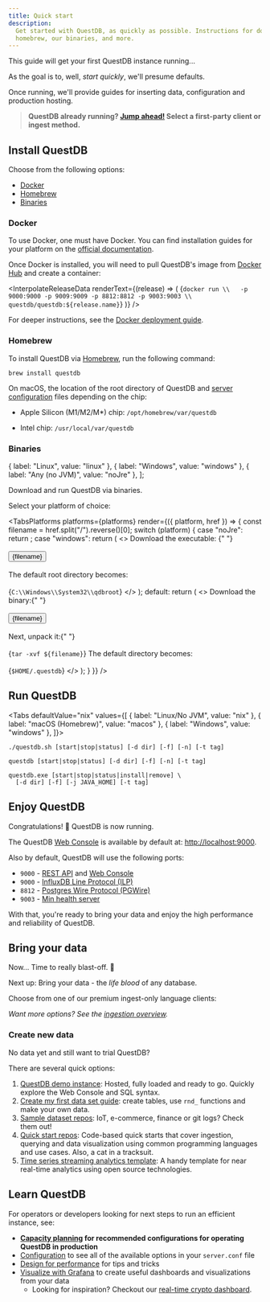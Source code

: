 ```yaml
---
title: Quick start
description:
  Get started with QuestDB, as quickly as possible. Instructions for docker,
  homebrew, our binaries, and more.
---
```














This guide will get your first QuestDB instance running...

As the goal is to, well, _start quickly_, we'll presume defaults.

Once running, we'll provide guides for inserting data, configuration and
production hosting.

> **QuestDB already running? [Jump ahead!](/docs/quick-start/#bring-your-data)
> Select a first-party client or ingest method.**

## Install QuestDB

Choose from the following options:

- [Docker](#docker)
- [Homebrew](#homebrew)
- [Binaries](#binaries)

### Docker

To use Docker, one must have Docker. You can find installation guides for your
platform on the [official documentation](https://docs.docker.com/get-docker/).

Once Docker is installed, you will need to pull QuestDB's image from
[Docker Hub](https://hub.docker.com/r/questdb/questdb) and create a container:

<InterpolateReleaseData
  renderText={(release) => (
    <CodeBlock className="language-shell">
      {`docker run \\   -p 9000:9000 -p 9009:9009 -p 8812:8812 -p 9003:9003 \\   questdb/questdb:${release.name}`}
    </CodeBlock>
  )}
/>

For deeper instructions, see the
[Docker deployment guide](/docs/deployment/docker/).

### Homebrew

To install QuestDB via [Homebrew](https://brew.sh/), run the following command:

```shell
brew install questdb
```

On macOS, the location of the root directory of QuestDB and
[server configuration](/docs/configuration/) files depending on the chip:

- Apple Silicon (M1/M2/M\*) chip: `/opt/homebrew/var/questdb`

- Intel chip: `/usr/local/var/questdb`

### Binaries

  { label: "Linux", value: "linux" },
  { label: "Windows", value: "windows" },
  { label: "Any (no JVM)", value: "noJre" },
];

Download and run QuestDB via binaries.

Select your platform of choice:

<!-- prettier-ignore-start -->

<TabsPlatforms
  platforms={platforms}
  render={({ platform, href }) => {
    const filename = href.split("/").reverse()[0];
    switch (platform) {
      case "noJre":
        return <NoJrePrerequisite href={href} label={filename} />;
      case "windows":
        return (
          <>
            Download the executable: {" "}
            <br />
            <br />
              <Button href={href} uppercase={false} variant="plain">
                {filename}
              </Button>
            <br />
            <br />
            The default root directory becomes:
            <br />
            <br />
            <CodeBlock className="language-shell">
              {`C:\\Windows\\System32\\qdbroot`}
            </CodeBlock>
          </>
        );
      default:
        return (
          <>
            Download the binary:{" "}
            <br />
            <br />
            <Button href={href} uppercase={false} variant="plain">
             {filename}
            </Button>
            <br />
            <br />
            Next, unpack it:{" "}
            <br />
            <br />
            <CodeBlock className="language-shell">
              {`tar -xvf ${filename}`}
            </CodeBlock>
            The default directory becomes:
            <br />
            <br />
            <CodeBlock className="language-shell">
              {`$HOME/.questdb`}
            </CodeBlock>
          </>
        );
    }
  }}
/>

<!-- prettier-ignore-end -->

## Run QuestDB

<Tabs defaultValue="nix" values={[ { label: "Linux/No JVM", value: "nix"
}, { label: "macOS (Homebrew)", value: "macos" }, { label: "Windows", value:
"windows" }, ]}>

<!-- prettier-ignore-end -->

<TabItem value="nix">

```shell
./questdb.sh [start|stop|status] [-d dir] [-f] [-n] [-t tag]
```

<OptionsNotWindows />

</TabItem>

<TabItem value="macos">

```shell
questdb [start|stop|status] [-d dir] [-f] [-n] [-t tag]
```

<OptionsNotWindows />

</TabItem>

<TabItem value="windows">

```shell
questdb.exe [start|stop|status|install|remove] \
  [-d dir] [-f] [-j JAVA_HOME] [-t tag]
```

<OptionsWindows />

</TabItem>

</Tabs>

<!-- prettier-ignore-start -->

## Enjoy QuestDB

Congratulations! 🎉 QuestDB is now running.

The QuestDB [Web Console](/docs/web-console/) is available by default at:
[http://localhost:9000](http://localhost:9000).

Also by default, QuestDB will use the following ports:

- `9000` - [REST API](/docs/reference/api/rest/) and
  [Web Console](/docs/web-console/)
- `9000` - [InfluxDB Line Protocol (ILP)](/docs/reference/api/ilp/overview/)
- `8812` - [Postgres Wire Protocol (PGWire)](/docs/reference/api/postgres/)
- `9003` -
  [Min health server](/docs/operations/logging-metrics/#minimal-http-server)

With that, you're ready to bring your data and enjoy the high performance and
reliability of QuestDB.

## Bring your data

Now... Time to really blast-off. 🚀

Next up: Bring your data - the _life blood_ of any database.

Choose from one of our premium ingest-only language clients:

<Clients />

_Want more options? See the [ingestion overview](/docs/ingestion-overview/)._

### Create new data

No data yet and still want to trial QuestDB?

There are several quick options:

1. [QuestDB demo instance](https://demo.questdb.io): Hosted, fully loaded and
   ready to go. Quickly explore the Web Console and SQL syntax.
2. [Create my first data set guide](/docs/guides/create-database/): create
   tables, use `rnd_` functions and make your own data.
3. [Sample dataset repos](https://github.com/questdb/sample-datasets): IoT,
   e-commerce, finance or git logs? Check them out!
4. [Quick start repos](https://github.com/questdb/questdb-quickstart):
   Code-based quick starts that cover ingestion, querying and data visualization
   using common programming languages and use cases. Also, a cat in a tracksuit.
5. [Time series streaming analytics template](https://github.com/questdb/time-series-streaming-analytics-template):
   A handy template for near real-time analytics using open source technologies.

## Learn QuestDB

For operators or developers looking for next steps to run an efficient instance,
see:

- **[Capacity planning](/docs/operations/capacity-planning/) for recommended
  configurations for operating QuestDB in production**
- [Configuration](/docs/configuration/) to see all of the available options in
  your `server.conf` file
- [Design for performance](/docs/operations/design-for-performance/) for tips
  and tricks
- [Visualize with Grafana](/docs/third-party-tools/grafana/) to create useful
  dashboards and visualizations from your data
  - Looking for inspiration? Checkout our
    [real-time crypto dashboard](/dashboards/crypto/).

